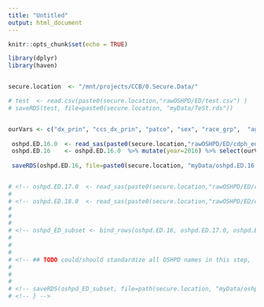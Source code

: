 ```yaml
---
title: "Untitled"
output: html_document
---
```


```r
knitr::opts_chunk$set(echo = TRUE)
```


```r
library(dplyr)
library(haven)


secure.location  <- "/mnt/projects/CCB/0.Secure.Data/"

```


```r

# test  <- read.csv(paste0(secure.location,"rawOSHPD/ED/test.csv") )
# saveRDS(test, file=paste0(secure.location, "myData/TeSt.rds"))


ourVars <- c("dx_prin", "ccs_dx_prin", "patco", "sex", "race_grp",  "agyrserv", "dispn", "payer") 
 
 oshpd.ED.16.0  <- read_sas(paste0(secure.location,"rawOSHPD/ED/cdph_ed_rln2016.sas7bdat") )
 oshpd.ED.16    <- oshpd.ED.16.0  %>% mutate(year=2016) %>% select(ourVars)
 
 saveRDS(oshpd.ED.16, file=paste0(secure.location, "myData/oshpd.ED.16.rds"))


# <!-- oshpd.ED.17.0  <- read_sas(paste0(secure.location,"rawOSHPD/ED/cdph_ed_ssn2017.sas7bdat") )  %>% mutate(year=2017) %>% select(ourVars) -->
# 
# <!-- oshpd.ED.18.0  <- read_sas(paste0(secure.location,"rawOSHPD/ED/cdph_ed_ssn2018.sas7bdat") )  %>% mutate(year=2018) %>% select(ourVars) ## SSN! -->
# 
# 
# 
# <!-- oshpd_ED_subset <- bind_rows(oshpd.ED.16, oshpd.ED.17.0, oshpd.ED.18.0) -->
# 
# 
# 
# <!-- ## TODO could/should standardize all OSHPD names in this step,  eg  countyCode = patco -->
# 
# 
# 
# <!-- saveRDS(oshpd_ED_subset, file=path(secure.location, "myData/oshpd_ED_subset.rds")) -->
# <!-- } -->


```







